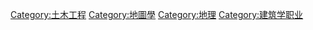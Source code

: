 {{Commons cat|Surveying}}
{{Commonscat|Surveying}}
{{Catmore}}

[[Category:土木工程|Category:土木工程]]
[[Category:地圖學|Category:地圖學]]
[[Category:地理|Category:地理]]
[[Category:建筑学职业|Category:建筑学职业]]